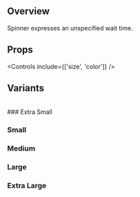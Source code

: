 
<Meta title='Components/Atomic/Spinner' of={SpinnerStories} />

## Overview

Spinner expresses an unspecified wait time.

<Canvas>
  <Story of={SpinnerStories.Large} />
</Canvas>

## Props

<Controls include={['size', 'color']} />

## Variants

<br />
### Extra Small
<Canvas>
  <Story of={SpinnerStories.ExtraSmall} />
</Canvas>

### Small

<Canvas>
  <Story of={SpinnerStories.Small} />
</Canvas>

### Medium

<Canvas>
  <Story of={SpinnerStories.Medium} />
</Canvas>

### Large

<Canvas>
  <Story of={SpinnerStories.Large} />
</Canvas>

### Extra Large

<Canvas>
  <Story of={SpinnerStories.ExtraLarge} />
</Canvas>
